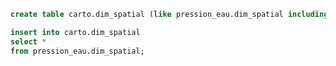 
```SQL
create table carto.dim_spatial (like pression_eau.dim_spatial including all);

insert into carto.dim_spatial
select * 
from pression_eau.dim_spatial;
```